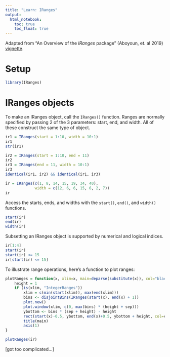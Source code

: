 ```yaml
---
title: "Learn: IRanges"
output:
  html_notebook:
    toc: true
    toc_float: true
---
```


Adapted from "An Overview of the *IRanges* package" (Aboyoun, et. al 2019) [vignette](http://bioconductor.org/packages/release/bioc/html/IRanges.html).

# Setup

```r
library(IRanges)
```

# IRanges objects

To make an IRanges object, call the `IRanges()` function. Ranges are normally specified by passing 2 of the 3 parameters: start, end, and width. All of these construct the same type of object.

```r
ir1 = IRanges(start = 1:10, width = 10:1)
ir1
str(ir1)
```

```r
ir2 = IRanges(start = 1:10, end = 11)
ir2
ir3 = IRanges(end = 11, width = 10:1)
ir3
identical(ir1, ir2) && identical(ir1, ir3)
```

```r
ir = IRanges(c(1, 8, 14, 15, 19, 34, 40), 
			 width = c(12, 6, 6, 15, 6, 2, 7))
ir
```

Access the starts, ends, and widths with the `start()`, `end()`, and `width()` functions.

```r
start(ir)
end(ir)
width(ir)
```

Subsetting an IRanges object is supported by numerical and logical indices.

```r
ir[1:4]
start(ir)
start(ir) <= 15
ir[start(ir) <= 15]
```

To illustrate range operations, here's a function to plot ranges:

```r
plotRanges = function(x, xlim=x, main=deparse(substitute(x)), col="black", sep=0.5, ...) {
	height = 1
	if (is(xlim, "IntegerRanges"))
		xlim = c(min(start(xlim)), max(end(xlim)))
		bins <- disjointBins(IRanges(start(x), end(x) + 1))
		plot.new()
		plot.window(xlim, c(0, max(bins) * (height + sep)))
		ybottom <- bins * (sep + height) - height
		rect(start(x)-0.5, ybottom, end(x)+0.5, ybottom + height, col=col, ...) 
		title(main) 
		axis(1)
}

plotRanges(ir)
```

[got too complicated...]